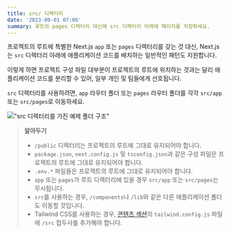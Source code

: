 ```yaml
---
title: src/ 디렉터리
date: '2023-09-01 07:06'
summary: 루트의 pages 디렉터리 대신에 src 디렉터리 아래에 페이지를 저장하세요.
---
```




프로젝트의 루트에 특별한 Next.js `app` 또는 `pages` 디렉터리를 갖는 것 대신, Next.js는 `src` 디렉터리 아래에 애플리케이션 코드를 배치하는 일반적인 패턴도 지원합니다.

이렇게 하면 프로젝트 구성 파일 대부분이 프로젝트의 루트에 위치하는 것과는 달리 애플리케이션 코드를 분리할 수 있어, 일부 개인 및 팀들에게 선호됩니다.

`src` 디렉터리를 사용하려면, `app` 라우터 폴더 또는 `pages` 라우터 폴더를 각각 `src/app` 또는 `src/pages`로 이동하세요.

!["`src` 디렉터리를 가진 예제 폴더 구조"](https://nextjs.org/_next/image?url=%2Fdocs%2Flight%2Fproject-organization-src-directory.png&w=1920&q=75&dpl=dpl_6qrwPiHc3rBguBBngLFEHMUNQbeW)
> **알아두기**
>
> - `/public` 디렉터리는 프로젝트의 루트에 그대로 유지되어야 합니다.
> - `package.json`, `next.config.js` 및 `tsconfig.json`과 같은 구성 파일은 프로젝트의 루트에 그대로 유지되어야 합니다.
> - `.env.*` 파일들은 프로젝트의 루트에 그대로 유지되어야 합니다.
> - `app` 또는 `pages`가 루트 디렉터리에 있을 경우 `src/app` 또는 `src/pages`는 무시됩니다.
> - `src`를 사용하는 경우, `/components`나 `/lib`와 같은 다른 애플리케이션 폴더도 이동할 것입니다.
> - Tailwind CSS를 사용하는 경우, [콘텐츠 섹션](https://tailwindcss.com/docs/content-configuration)의 `tailwind.config.js` 파일에 `/src` 접두사를 추가해야 합니다.